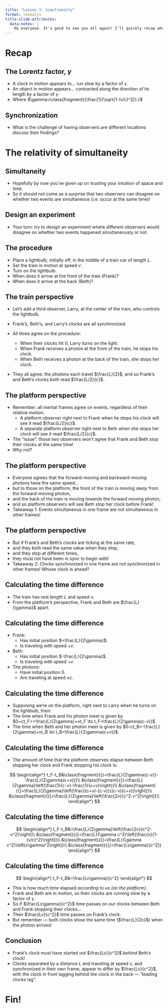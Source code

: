 ```yaml
---
title: "Lesson 3: Simultaneity"
format: revealjs
title-slide-attributes:
  data-notes: |
    Hi everyone. It's good to see you all again! I'll quickly recap what we covered last time and then dive right into this lesson. Last time, we discussed the axioms of relativity and time dilation. Can someone remind me what the two axioms of relativity were? (All inertial reference frames equivalent, and the speed of light is constant.) And can someone remind me of what time dilation is and what the equation for time dilation is?
---
```


# Recap

## The Lorentz factor, $\gamma$

* A clock in motion appears to... run slow by a factor of $\gamma$.
* An object in motion appears... contracted along the direction of its length by a factor of $\gamma$.
* Where $\gamma=\class{fragment}{\frac{1}{\sqrt{1-(v/c)^2}}.}$

## Synchronization

* What is the challenge of having observers are different locations discuss their findings?

# The relativity of simultaneity

## Simultaneity

* Hopefully by now you've given up on trusting your intuition of space and time.
* So it should not come as a surprise that two observers can disagree on whether two events are simultaneous (i.e. occur at the same time)!

## Design an experiment

* Your turn: try to design an experiment where different observers would disagree on whether two events happened simultaneously or not.

## The procedure

* Place a lightbulb, initially off, in the middle of a train car of length $L$.
* Set the train in motion at speed $v$.
* Turn on the lightbulb.
* When does it arrive at the front of the train (Frank)?
* When does it arrive at the back (Beth)?

## The train perspective

* Let's add a third observer, Larry, at the center of the train, who controls the lightbulb.
* Frank’s, Beth’s, and Larry’s clocks are all synchronized.
* All three agree on the procedure:

  * When their clocks hit 0, Larry turns on the light.
  * When Frank receives a photon at the front of the train, he stops his clock.
  * When Beth receives a photon at the back of the train, she stops her clock.

* They all agree: the photons each travel $\frac{L}{2}$, and so Frank’s and Beth’s clocks both read $\frac{L/2}{c}$.

## The platform perspective

* Remember: all inertial frames agree on events, regardless of their relative motion.
	* A platform observer right next to Frank when he stops his clock will see it read $\frac{L/2}{c}$.
	* A separate platform observer right next to Beth when she stops her clock will see it read $\frac{L/2}{c}$.
* The “issue”: those two observers won't agree that Frank and Beth stop their clocks at the same time!
* Why not?

## The platform perspective

* Everyone agrees that the forward-moving and backward-moving photons have the same speed...
* but to those on the platform, the front of the train is moving _away_ from the forward-moving photon,
* and the back of the train is moving _towards_ the forward moving photon,
* and so platform observers will see Beth stop her clock before Frank!
* Takeaway 1: Events simultaneous in one frame are not simultaneous in other frames!

## The platform perspective

* But if Frank’s and Beth’s clocks are ticking at the same rate,
* and they both read the same value when they stop,
* and they stop at different times,
* they must not have been in sync to begin with!
* Takeaway 2: Clocks synchronized in one frame are not synchronized in other frames! [Whose clock is ahead?]{.fragment}

## Calculating the time difference

* The train has rest length $L$ and speed $v$.
* From the platform’s perspective, Frank and Beth are $\frac{L}{\gamma}$ apart.

## Calculating the time difference

* Frank:
	* Has initial position $+\frac{L}{2\gamma}$.
	* Is traveling with speed $+v$.
* Beth:
	* Has initial position $-\frac{L}{2\gamma}$.
	* Is traveling with speed $+v$.
* The photons:
	* Have initial position $0$.
	* Are traveling at speed $\pm c$.

## Calculating the time difference

* Supposing we're on the platform, right next to Larry when he turns on the lightbulb, then:
* The time when Frank and his photon meet is given by [$0+ct_F=+\frac{L}{2\gamma}+vt_F \to t_F=\frac{L}{2\gamma(c-v)}$.]{.fragment}
* The time when Beth and her photon meet is given by [$0-ct_B=-\frac{L}{2\gamma}+vt_B \to t_B=\frac{L}{2\gamma(c+v)}$.]{.fragment}

## Calculating the time difference

* The amount of time that the platform observes elapse between Beth stopping her clock and Frank stopping his clock is:

::: {.fragment}

$$
\begin{align*}
t_F-t_B&\class{fragment}{{}=\frac{L}{2\gamma(c-v)}-\frac{L}{2\gamma(c+v)}}\\
&\class{fragment}{{}=\frac{L}{2\gamma}\left(\frac{1}{c-v}-\frac{1}{c+v}\right)}\\
&\class{fragment}{{}=\frac{L}{2\gamma}\left(\frac{(c+v)-(c-v)}{(c-v)(c+v)}\right)}\\
&\class{fragment}{{}=\frac{L}{2\gamma}\left(\frac{2v}{c^2-v^2}\right)}\\
\end{align*}
$$

:::

## Calculating the time difference

$$
\begin{align*}
t_F-t_B&=\frac{L}{2\gamma}\left(\frac{2v}{c^2-v^2}\right)\\
&\class{fragment}{{}=\frac{L}{\gamma c^2}\left(\frac{v}{1-(v/c)^2}\right)}\\
&\class{fragment}{{}=\frac{L}{\gamma c^2}\left(v\gamma^2\right)}\\
&\class{fragment}{{}=\frac{Lv\gamma}{c^2}}
\end{align*}
$$


## Calculating the time difference

$$
\begin{align*}
t_F-t_B&=\frac{Lv\gamma}{c^2}
\end{align*}
$$


* This is how much time elapsed _according to us (on the platform)_.
* Frank and Beth are in motion, so their clocks are running slow by a factor of $\gamma$.
* So if $\frac{Lv\gamma}{c^2}$ time passes on _our_ clocks between Beth and Frank stopping their clocks...
* Then $\frac{Lv}{c^2}$ time passes on Frank’s clock.
* But remember — both clocks show the same time ($\frac{L}{2c}$) when the photon arrives!

## Conclusion

* Frank’s clock must have started out $\frac{Lv}{c^2}$ _behind_ Beth’s clock!
* Clocks separated by a distance $L$ and traveling at speed $v$, [and synchronized in their own frame,]{.fragment} [appear to differ by $\frac{Lv}{c^2}$,]{.fragment} [with the clock in front lagging behind the clock in the back — “leading clocks lag”.]{.fragment}


# Fin!
